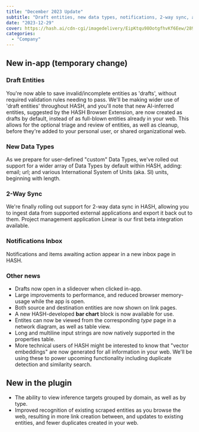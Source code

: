 ```yaml
---
title: "December 2023 Update"
subtitle: "Draft entities, new data types, notifications, 2-way sync, and plugin updates"
date: "2023-12-29"
cover: https://hash.ai/cdn-cgi/imagedelivery/EipKtqu98OotgfhvKf6Eew/289c440f-635c-47a9-572c-0f27da176d00/public
categories:
  - "Company"
---
```


## New in-app (temporary change)

### Draft Entities

You're now able to save invalid/incomplete entities as 'drafts', without required validation rules needing to pass. We'll be making wider use of 'draft entities' throughout HASH, and you'll note that new AI-inferred entities, suggested by the HASH Browser Extension, are now created as drafts by default, instead of as full-blown entities already in your web. This allows for the optional triage and review of entities, as well as cleanup, before they're added to your personal user, or shared organizational web.

### New Data Types

As we prepare for user-defined "custom" Data Types, we've rolled out support for a wider array of Data Types by default within HASH, adding: email; url; and various International System of Units (aka. SI) units, beginning with length.

### 2-Way Sync

We're finally rolling out support for 2-way data sync in HASH, allowing you to ingest data from supported external applications and export it back out to them. Project management application Linear is our first beta integration available.

### Notifications Inbox

Notifications and items awaiting action appear in a new inbox page in HASH.

### Other news

- Drafts now open in a slideover when clicked in-app.
- Large improvements to performance, and reduced browser memory-usage while the app is open.
- Both source and destination entities are now shown on link pages.
- A new HASH-developed **bar chart** block is now available for use.
- Entites can now be viewed from the corresponding _type_ page in a network diagram, as well as table view.
- Long and multiline input strings are now natively supported in the properties table.
- More technical users of HASH might be interested to know that "vector embeddings" are now generated for all information in your web. We'll be using these to power upcoming functionality including duplicate detection and similarity search.

## New in the plugin

- The ability to view inference targets grouped by domain, as well as by type.
- Improved recognition of existing scraped entities as you browse the web, resulting in more link creation between, and updates to existing entities, and fewer duplicates created in your web.
